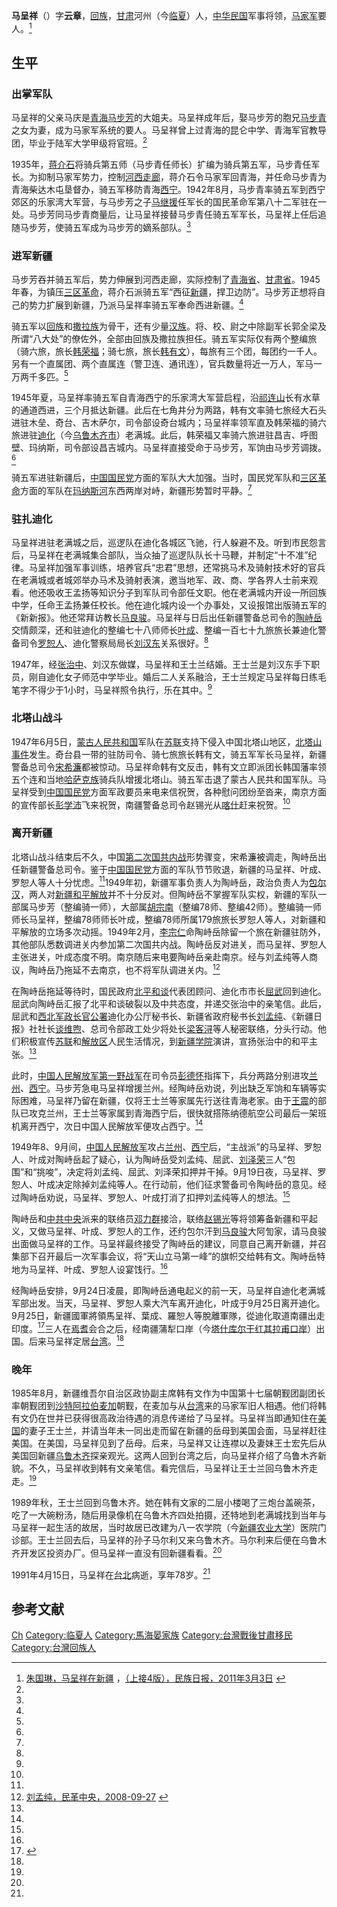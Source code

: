 '''马呈祥'''（{{bd|1913年||1991年|4月15日}}）字'''云章'''，[[回族|回族]]，[[甘肃|甘肃]]河州（今[[临夏|临夏]]）人，[[中华民国|中华民国]]军事将领，[[马家军|马家军]]要人。<ref name=mzrb>[http://szb.chinalxnet.com/html/2011-03/03/content_69671.htm 朱国琳，马呈祥在新疆] {{Wayback|url=http://szb.chinalxnet.com/html/2011-03/03/content_69671.htm# |date=20150402121147 }}，[http://szb.chinalxnet.com/html/2011-03/03/content_69672.htm （上接4版），民族日报，2011年3月3日] {{Wayback|url=http://szb.chinalxnet.com/html/2011-03/03/content_69672.htm# |date=20150402155907 }}</ref>

==生平==
===出掌军队===
马呈祥的父亲马庆是[[青海|青海]][[马步芳|马步芳]]的大姐夫。马呈祥成年后，娶马步芳的胞兄[[马步青|马步青]]之女为妻，成为马家军系统的要人。马呈祥曾上过青海的昆仑中学、青海军官教导团，毕业于陆军大学甲级将官班。<ref name=mzrb/>

1935年，[[蒋介石|蒋介石]]将骑兵第五师（马步青任师长）扩编为骑兵第五军，马步青任军长。为抑制马家军势力，控制[[河西走廊|河西走廊]]，蒋介石令马家军回青海，并任命马步青为青海柴达木屯垦督办，骑五军移防青海[[西宁|西宁]]。1942年8月，马步青率骑五军到西宁郊区的乐家湾大军营，与马步芳之子[[马继援|马继援]]任军长的国民革命军第八十二军驻在一处。马步芳同马步青商量后，让马呈祥接替马步青任骑五军军长，马呈祥上任后追随马步芳，使骑五军成为马步芳的嫡系部队。<ref name=mzrb/>

===进军新疆===
马步芳吞并骑五军后，势力伸展到河西走廊，实际控制了[[青海省|青海省]]、[[甘肃省|甘肃省]]。1945年春，为镇压[[三区革命|三区革命]]，蒋介石派骑五军“西征[[新疆|新疆]]，捍卫边防”。马步芳正想将自己的势力扩展到新疆，乃派马呈祥率骑五军奉命西进新疆。<ref name=mzrb/>

骑五军以[[回族|回族]]和[[撒拉族|撒拉族]]为骨干，还有少量[[汉族|汉族]]。将、校、尉之中除副军长郭全梁及所谓“八大处”的僚佐外，全部由回族及撒拉族担任。骑五军实际仅有两个整编旅（骑六旅，旅长[[韩荣福|韩荣福]]；骑七旅，旅长[[韩有文|韩有文]]），每旅有三个团，每团约一千人。另有一个直属团、两个直属连（警卫连、通讯连），官兵数量将近一万人，军马一万两千多匹。<ref name=mzrb/>

1945年夏，马呈祥率骑五军自青海西宁的乐家湾大军营启程，沿[[祁连山|祁连山]]长有水草的通道西进，三个月抵达新疆。此后在七角井分为两路，韩有文率骑七旅经大石头进驻木垒、奇台、吉木萨尔，司令部设奇台城内；马呈祥率领军直及韩荣福的骑六旅进驻[[迪化|迪化]]（今[[乌鲁木齐市|乌鲁木齐市]]）老满城。此后，韩荣福又率骑六旅进驻昌吉、呼图壁、玛纳斯，司令部设昌吉城内。马呈祥直接受命于马步芳，军饷由马步芳调拨。<ref name=mzrb/>

骑五军进驻新疆后，[[中国国民党|中国国民党]]方面的军队大大加强。当时，国民党军队和[[三区革命|三区革命]]方面的军队在[[玛纳斯河|玛纳斯河]]东西两岸对峙，新疆形势暂时平静。<ref name=mzrb/>

===驻扎迪化===
马呈祥进驻老满城之后，巡逻队在迪化各城区飞驰，行人躲避不及。听到市民怨言后，马呈祥在老满城集合部队，当众抽了巡逻队队长十马鞭，并制定“十不准”纪律。马呈祥加强军事训练，培养官兵“忠君”思想，还常挑马术及骑射技术好的官兵在老满城或者城郊举办马术及骑射表演，邀当地军、政、商、学各界人士前来观看。他还吸收王孟扬等知识分子到军队司令部任文职。他在老满城内开设一所回族中学，任命王孟扬兼任校长。他在迪化城内设一个办事处，又设报馆出版骑五军的《新新报》。他还常拜访教长[[马良骏|马良骏]]。马呈祥与日后出任新疆警备总司令的[[陶峙岳|陶峙岳]]交情颇深，还和驻迪化的整编七十八师师长[[叶成|叶成]]、整编一百七十九旅旅长兼迪化警备司令[[罗恕人|罗恕人]]、迪化警察局局长[[刘汉东|刘汉东]]关系很好。<ref name=mzrb/>

1947年，经[[张治中|张治中]]、刘汉东做媒，马呈祥和王士兰结婚。王士兰是刘汉东手下职员，刚自迪化女子师范中学毕业。婚后二人关系融洽，王士兰规定马呈祥每日练毛笔字不得少于1小时，马呈祥照令执行，乐在其中。<ref name=mzrb/>

===北塔山战斗===
1947年6月5日，[[蒙古人民共和国|蒙古人民共和国]]军队在[[苏联|苏联]]支持下侵入中国北塔山地区，[[北塔山事件|北塔山事件]]发生。奇台县一带的驻防司令、骑七旅旅长韩有文，骑五军军长马呈祥，新疆警备总司令[[宋希濂|宋希濂]]都被惊动。马呈祥命韩有文反击，韩有文立即派团长韩国藩率领五个连和当地[[哈萨克族|哈萨克族]]骑兵队增援北塔山。骑五军击退了蒙古人民共和国军队。马呈祥受到[[中国国民党|中国国民党]]方面军政要员来电来信祝贺，各种慰问团纷至沓来，南京方面的宣传部长[[彭学沛|彭学沛]]飞来祝贺，南疆警备总司令赵锡光从[[喀什|喀什]]赶来祝贺。<ref name=mzrb/>

===离开新疆===
北塔山战斗结束后不久，中国[[第二次国共内战|第二次国共内战]]形势骤变，宋希濂被调走，陶峙岳出任新疆警备总司令。鉴于[[中国国民党|中国国民党]]方面的军队节节败退，新疆的马呈祥、叶成、罗恕人等人十分忧虑。<ref name=mzrb/>1949年初，新疆军事负责人为陶峙岳，政治负责人为[[包尔汉|包尔汉]]，两人对[[新疆和平解放|新疆和平解放]]并不十分反对。但陶峙岳不掌握军队实权，新疆的军队一部属马步芳（整编骑一师），大部属[[胡宗南|胡宗南]]（整编78师、整编42师）。整编骑一师师长马呈祥，整编78师师长叶成，整编78师所属179旅旅长罗恕人等人，对新疆和平解放的立场多次动摇。1949年2月，[[李宗仁|李宗仁]]命陶峙岳除留一个旅在新疆驻防外，其他部队悉数调进关内参加第二次国共内战。陶峙岳反对进关，而马呈祥、罗恕人主张进关，叶成态度不明。南京随后来电要陶峙岳亲赴南京。经与刘孟纯等人商议，陶峙岳乃拖延不去南京，也不将军队调进关内。<ref name=mgzy>[http://www.minge.gov.cn/minge/txt/2008-09/27/content_2496644.htm 刘孟纯，民革中央，2008-09-27] {{webarchive|url=https://web.archive.org/web/20150402171313/http://www.minge.gov.cn/minge/txt/2008-09/27/content_2496644.htm |date=2015-04-02 }}</ref>

在陶峙岳拖延等待时，国民政府[[北平和谈|北平和谈]]代表团顾问、迪化市市长[[屈武|屈武]]回到迪化。屈武向陶峙岳汇报了北平和谈破裂以及中共态度，并递交张治中的亲笔信。此后，屈武和[[西北军政长官公署|西北军政长官公署]]迪化办公厅秘书长、新疆省政府秘书长[[刘孟纯|刘孟纯]]、《新疆日报》社社长[[谈维煦|谈维煦]]、总司令部政工处少将处长[[梁客浔|梁客浔]]等人秘密联络，分头行动。他们积极宣传[[苏联|苏联]]和[[解放区|解放区]]人民生活情况，到[[新疆大学|新疆学院]]演讲，宣扬张治中的和平主张。<ref name=mzrb/>

此时，[[中国人民解放军第一野战军|中国人民解放军第一野战军]]在司令员[[彭德怀|彭德怀]]指挥下，兵分两路分别进攻[[兰州|兰州]]、[[西宁|西宁]]。马步芳急电马呈祥增援兰州。经陶峙岳劝说，列出缺乏军饷和车辆等实际困难，马呈祥乃留在新疆，仅将王士兰等家属先行送往青海老家。由于[[王震|王震]]的部队已攻克兰州，王士兰等家属到青海西宁后，很快就搭陈纳德航空公司最后一架班机离开西宁，次日中国人民解放军便攻占西宁。<ref name=mzrb/>

1949年8、9月间，[[中国人民解放军|中国人民解放军]]攻占[[兰州|兰州]]、[[西宁|西宁]]后，“主战派”的马呈祥、罗恕人、叶成对陶峙岳起了疑心，认为陶峙岳受刘孟纯、屈武、[[刘泽荣|刘泽荣]]三人“包围”和“挑唆”，决定将刘孟纯、屈武、刘泽荣扣押并干掉。9月19日夜，马呈祥、罗恕人、叶成决定除掉刘孟纯等人。在行动前，他们征求警备司令陶峙岳的意见。经过陶峙岳劝说，马呈祥、罗恕人、叶成打消了扣押刘孟纯等人的想法。<ref name=mgzy/>

陶峙岳和[[中共中央|中共中央]]派来的联络员[[邓力群|邓力群]]接洽，联络[[赵锡光|赵锡光]]等将领筹备新疆和平起义，又做马呈祥、叶成、罗恕人的工作，还约包尔汗到[[马良骏|马良骏]]大阿訇家，请马良骏出面做马呈祥的工作。马呈祥最终接受了陶峙岳的建议，同意自己离开新疆，并召集部下召开最后一次军事会议，将“天山立马第一峰”的旗帜交给韩有文。陶峙岳特地为马呈祥、叶成、罗恕人设宴饯行。<ref name=mzrb/>

经陶峙岳安排，9月24日凌晨，即陶峙岳通电起义的前一天，马呈祥自迪化老满城军部出发。当天，马呈祥、罗恕人乘大汽车离开迪化，叶成于9月25日离开迪化。9月25日，新疆國軍將領馬呈祥、葉成、羅恕人等脫離軍隊，從迪化取道南疆出走印度。<ref name="民國史大事記">{{cite book|editors=[[李新_(1918年)|李新]]總主編，[[中國社會科學院|中國社會科學院]]近代史研究所[[中華民國史|中華民國史]]研究室，韓信夫、姜克夫主編|title=《中華民國大事記》|location=北京|publisher=[[中華書局|中華書局]]|date=2011年7月}}</ref>{{rp|8779}}三人在[[焉耆|焉耆]]会合之后，经南疆蒲犁口岸（今[[塔什库尔干|塔什库尔干]][[红其拉甫口岸|红其拉甫口岸]]）出国。后来马呈祥定居[[台湾|台湾]]。<ref name=mzrb/>

===晚年===
1985年8月，新疆维吾尔自治区政协副主席韩有文作为中国第十七届朝觐团副团长率朝觐团到[[沙特阿拉伯|沙特阿拉伯]][[麦加|麦加]]朝觐，在麦加与从[[台湾|台湾]]来的马家军旧人相遇。他们将韩有文仍在世并已获得很高政治待遇的消息传递给了马呈祥。马呈祥当即通知住在[[美国|美国]]的妻子王士兰，并请当年未一同出走而留在新疆的岳母到美国会面，马呈祥赶往美国。在美国，马呈祥见到了岳母。后来，马呈祥又让连襟以及妻妹王士宏先后从美国回新疆[[乌鲁木齐|乌鲁木齐]]探亲观光。这两人回到台湾之后，向马呈祥介绍了乌鲁木齐新貌。不久，马呈祥收到韩有文亲笔信。看完信后，马呈祥让王士兰回乌鲁木齐走走。<ref name=mzrb/>

1989年秋，王士兰回到乌鲁木齐。她在韩有文家的二层小楼喝了三炮台盖碗茶，吃了一大碗粉汤，随后用录像机在乌鲁木齐四处拍摄，还特地到老满城找到当年与马呈祥一起生活的故居，当时故居已改建为八一农学院（今[[新疆农业大学|新疆农业大学]]）医院门诊部。王士兰回去后，马呈祥的孙子马尔利又来乌鲁木齐。马尔利来后便在乌鲁木齐开发区投资办厂。但马呈祥一直没有回新疆看看。<ref name=mzrb/>

1991年4月15日，马呈祥在[[台北|台北]]病逝，享年78岁。<ref name=mzrb/>

==参考文献==
{{reflist}}

[[Category:马姓|Ch]]
[[Category:临夏人|Category:临夏人]]
[[Category:馬海晏家族|Category:馬海晏家族]]
[[Category:台灣戰後甘肅移民|Category:台灣戰後甘肅移民]]
[[Category:台灣回族人|Category:台灣回族人]]